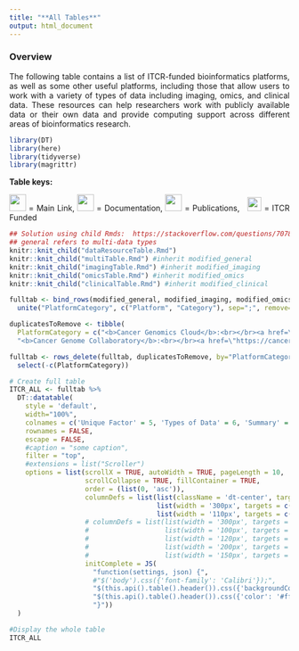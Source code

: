 ```yaml
---
title: "**All Tables**"
output: html_document
---
```


<style type="text/css">
  body{
  text-align: justify;
  text-justify: inter-word;
}
</style>

### **Overview**

The following table contains a list of ITCR-funded bioinformatics platforms, as well as some other useful platforms, including those that allow users to work with a variety of types of data including imaging, omics, and clinical data. These resources can help researchers work with publicly available data or their own data and provide computing support across different areas of bioinformatics research.


```r
library(DT)
library(here)
library(tidyverse)
library(magrittr)
```

**Table keys:**
<div title="Table keys">
<img src="resources/images/Hyperlink2.png"  height="30"> </img> = Main Link, <img src="resources/images/Documentation2.png" height="30"> </img> = Documentation, <img src="resources/images/Publication2.png" height="30"> </img> = Publications, &nbsp; <img src="ITCRLogo.png" height="25"> </img> = ITCR Funded
</div>

```r
## Solution using child Rmds:  https://stackoverflow.com/questions/70785139/accessing-objects-from-another-mardown-file
## general refers to multi-data types
knitr::knit_child("dataResourceTable.Rmd")
knitr::knit_child("multiTable.Rmd") #inherit modified_general
knitr::knit_child("imagingTable.Rmd") #inherit modified_imaging
knitr::knit_child("omicsTable.Rmd") #inherit modified_omics
knitr::knit_child("clinicalTable.Rmd") #inherit modified_clinical

fulltab <- bind_rows(modified_general, modified_imaging, modified_omics, modified_clinical) %>%
  unite("PlatformCategory", c("Platform", "Category"), sep=";", remove=FALSE)

duplicatesToRemove <- tibble(
  PlatformCategory = c("<b>Cancer Genomics Cloud</b>:<br></br><a href=\"https://www.cancergenomicscloud.org/\"style=\"color: #be3b2a\" target=\"_blank\"<div title=\"Main Link\"> </div><img src=\"resources/images/Hyperlink2.png\"  height=\"30\"> </img></a><a href=\"https://docs.cancergenomicscloud.org/docs\"style=\"color: #be3b2a\"target=\"_blank\"<div title=\"Documentation\"> </div><img src=\"resources/images/Documentation2.png\" height=\"30\"> </img></a><a href=\"https://www.cancergenomicscloud.org/collaborate\"style=\"color: #be3b2a\"target=\"_blank\"<div title=\"Publications\"> </div><img src=\"resources/images/Publication2.png\" height=\"30\"> </img></a>;General",
  "<b>Cancer Genome Collaboratory</b>:<br></br><a href=\"https://cancercollaboratory.org/\"style=\"color: #be3b2a\" target=\"_blank\"<div title=\"Main Link\"> </div><img src=\"resources/images/Hyperlink2.png\"  height=\"30\"> </img></a><a href=\"https://cancercollaboratory.org/support/user-guides\"style=\"color: #be3b2a\"target=\"_blank\"<div title=\"Documentation\"> </div><img src=\"resources/images/Documentation2.png\" height=\"30\"> </img></a><a href=\"https://cancercollaboratory.org/publications-presentations\"style=\"color: #be3b2a\"target=\"_blank\"<div title=\"Publications\"> </div><img src=\"resources/images/Publication2.png\" height=\"30\"> </img></a>;General"))

fulltab <- rows_delete(fulltab, duplicatesToRemove, by="PlatformCategory") %>%
  select(-c(PlatformCategory))

```

```r
# Create full table
ITCR_ALL <- fulltab %>%
  DT::datatable(
    style = 'default',
    width="100%",
    colnames = c('Unique Factor' = 5, 'Types of Data' = 6, 'Summary' = 4),
    rownames = FALSE,
    escape = FALSE,
    #caption = "some caption",
    filter = "top",
    #extensions = list("Scroller")
    options = list(scrollX = TRUE, autoWidth = TRUE, pageLength = 10,
                   scrollCollapse = TRUE, fillContainer = TRUE,
                   order = (list(0, 'asc')),
                   columnDefs = list(list(className = 'dt-center', targets = "_all"),
                                     list(width = '300px', targets = c(3)) ,
                                     list(width = '110px', targets = c(4)) ),
                   # columnDefs = list(list(width = '300px', targets = c(2)),
                   #                   list(width = '100px', targets = c(4,5)),
                   #                   list(width = '120px', targets = c(0)),
                   #                   list(width = '200px', targets = c(3)),
                   #                   list(width = '150px', targets = "_all")),
                   initComplete = JS(
                     "function(settings, json) {",
                     #"$('body').css({'font-family': 'Calibri'});",
                     "$(this.api().table().header()).css({'backgroundColor': '#3f546f'});",
                     "$(this.api().table().header()).css({'color': '#fff'});",
                     "}"))
  )
```

```r
#Display the whole table
ITCR_ALL
```
